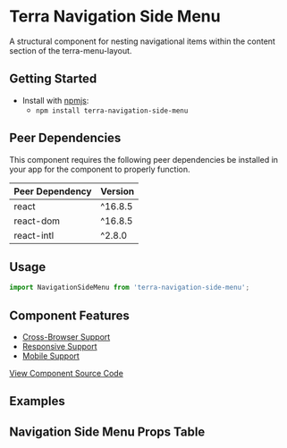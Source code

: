 


<Badge />

# Terra Navigation Side Menu

A structural component for nesting navigational items within the content section of the terra-menu-layout.

## Getting Started

- Install with [npmjs](https://www.npmjs.com):
  - `npm install terra-navigation-side-menu`

<!-- AUTO-GENERATED-CONTENT:START Peer Dependencies -->
## Peer Dependencies

This component requires the following peer dependencies be installed in your app for the component to properly function.

| Peer Dependency | Version |
|-|-|
| react | ^16.8.5 |
| react-dom | ^16.8.5 |
| react-intl | ^2.8.0 |

<!-- AUTO-GENERATED-CONTENT:END -->

## Usage
``` jsx
import NavigationSideMenu from 'terra-navigation-side-menu';
```

## Component Features
* [Cross-Browser Support](https://engineering.cerner.com/terra-ui/contributing/terra-ui/component-standards#cross-browser-support)
* [Responsive Support](https://engineering.cerner.com/terra-ui/contributing/terra-ui/component-standards#responsive-support)
* [Mobile Support](https://engineering.cerner.com/terra-ui/contributing/terra-ui/component-standards#mobile-support)

[View Component Source Code](https://github.com/cerner/terra-framework/tree/master/packages/terra-navigation-side-menu)

## Examples
<NavigationSideMenuExample title='Navigation Side Menu Example' />

## Navigation Side Menu Props Table 
<NavigationSideMenuPropsTable />
